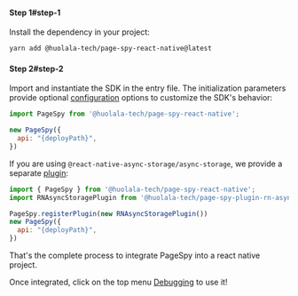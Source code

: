 
#### Step 1#step-1

Install the dependency in your project:

```bash
yarn add @huolala-tech/page-spy-react-native@latest
```

#### Step 2#step-2

Import and instantiate the SDK in the entry file. The initialization parameters provide optional [configuration]({VITE_SDK_RN_REPO}) options to customize the SDK's behavior:

```js
import PageSpy from '@huolala-tech/page-spy-react-native';

new PageSpy({
  api: "{deployPath}",
})
```

If you are using `@react-native-async-storage/async-storage`, we provide a separate [plugin]({VITE_PLUGIN_RN_STORAGE}):

```js
import { PageSpy } from '@huolala-tech/page-spy-react-native';
import RNAsyncStoragePlugin from '@huolala-tech/page-spy-plugin-rn-async-storage';

PageSpy.registerPlugin(new RNAsyncStoragePlugin())
new PageSpy({
  api: "{deployPath}",
})
```

That's the complete process to integrate PageSpy into a react native project.

Once integrated, click on the top menu <Tooltip title="Menu is hidden by default and will be visible after deployment." color="purple"><a href="javascript:void(0)">Debugging</a></Tooltip> to use it!
